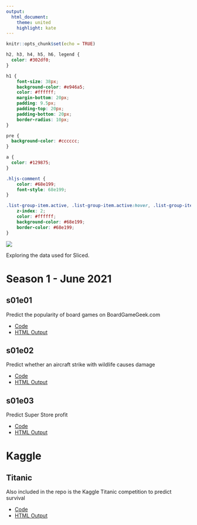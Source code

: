 ```yaml
---
output: 
  html_document:
    theme: united
    highlight: kate
---
```


```r
knitr::opts_chunk$set(echo = TRUE)
```


```css
h2, h3, h4, h5, h6, legend {
  color: #302df0;
}

h1 {
    font-size: 38px;
    background-color: #e946a5;
    color: #ffffff;
    margin-bottom: 20px;
    padding: 9.5px;
    padding-top: 20px;
    padding-bottom: 20px;
    border-radius: 10px;
}

pre {
  background-color: #cccccc;
}

a {
  color: #129875;
}

.hljs-comment {
    color: #68e199;
    font-style: 68e199;
}

.list-group-item.active, .list-group-item.active:hover, .list-group-item.active:focus {
    z-index: 2;
    color: #ffffff;
    background-color: #68e199;
    border-color: #68e199;
}
```


![](sliced-header.png)

Exploring the data used for Sliced.

# Season 1 - June 2021

## s01e01

Predict the popularity of board games on BoardGameGeek.com

- [Code](s01e01.rmd)
- [HTML Output](s01e01.html)

## s01e02

Predict whether an aircraft strike with wildlife causes damage 

- [Code](s01e02.rmd)
- [HTML Output](s01e02.html)

## s01e03

Predict Super Store profit

- [Code](s01e03.rmd)
- [HTML Output](s01e03.html)


# Kaggle

## Titanic

Also included in the repo is the Kaggle Titanic competition to predict survival

- [Code](titanic.rmd)
- [HTML Output](titanic.html)